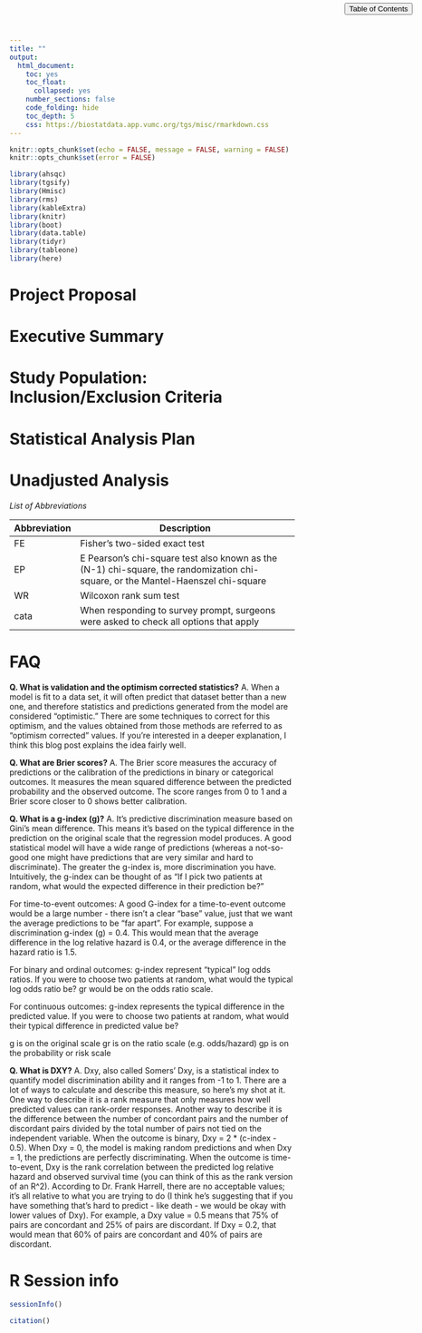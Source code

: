 ```yaml
---
title: ""
output: 
  html_document:
    toc: yes
    toc_float:
      collapsed: yes
    number_sections: false
    code_folding: hide
    toc_depth: 5
    css: https://biostatdata.app.vumc.org/tgs/misc/rmarkdown.css
---
```


<style type="text/css">
 #TOC{
   position:fixed;
   top:0;
   // left:0;
   right:0;
   margin: 32px 20px 20px 20px;
   z-index: 9;
   // display:none;
  }
  #toc-toggle{
    position:fixed;
    top:0;
    // left:0;
    right:0;
    margin: 5px 20px 5px 20px;
  }
  .col-md-3{
    width: 0%;
  }
  .col-md-9{
    width: 100%;
  }
  div.container-fluid.main-container{
    max-width:none;
    margin-left:0px;

    margin-right:none;
  }
  p img{
  max-width:none;
  }
  .title{
  max-width:100ex;
  }
</style>

<button id="toc-toggle" type="button" class="btn btn-default btn-xs code-folding-btn pull-right collapsed" onclick="toggletoc()"><span>Table of Contents</span></button>

<script>
function toggletoc(){
$("#TOC").toggle();
}
</script>


```r
knitr::opts_chunk$set(echo = FALSE, message = FALSE, warning = FALSE)
knitr::opts_chunk$set(error = FALSE)
```

```r
library(ahsqc)
library(tgsify)
library(Hmisc)
library(rms)
library(kableExtra)
library(knitr)
library(boot)
library(data.table)
library(tidyr)
library(tableone)
library(here)
```


# Project Proposal


# Executive Summary


# Study Population: Inclusion/Exclusion Criteria

# Statistical Analysis Plan

# Unadjusted Analysis 


*List of Abbreviations*

| Abbreviation | Description                                                                                                                     |
|--------------|---------------------------------------------------------------------------------------------------------------------------------|
| FE           | Fisher’s two-sided exact test                                                                                                   |
| EP           | E Pearson’s chi-square test also known as the (N-1) chi-square, the randomization chi-square, or the Mantel-Haenszel chi-square |
| WR           | Wilcoxon rank sum test                                                                                                          |
| cata         | When responding to survey prompt, surgeons were asked to check all options that apply       

# FAQ

**Q. What is validation and the optimism corrected statistics?**
A. When a model is fit to a data set, it will often predict that dataset better than a new one,
and therefore statistics and predictions generated from the model are considered "optimistic."
There are some techniques to correct for this optimism, and the values obtained from those methods
are referred to as "optimism corrected" values. If you're interested in a deeper explanation, I
think this blog post explains the idea fairly well.

**Q. What are Brier scores?**
A. The Brier score measures the accuracy of predictions or the calibration of the predictions
in binary or categorical outcomes. It measures the mean squared difference between the predicted
probability and the observed outcome. The score ranges from 0 to 1 and a Brier score closer to 0
shows better calibration.

**Q. What is a g-index (g)?**
A.  It’s predictive discrimination measure based on Gini’s mean difference. This means it’s based
on the typical difference in the prediction on the original scale that the regression model produces.
A good statistical model will have a wide range of predictions (whereas a not-so-good one might have
predictions that are very similar and hard to discriminate). The greater the g-index is, more
discrimination you have. Intuitively, the g-index can be thought of as "If I pick two patients at
random, what would the expected difference in their prediction be?"

For time-to-event outcomes:
A good G-index for a time-to-event outcome would be a large number - there isn't a clear "base" value,
just that we want the average predictions to be "far apart". For example, suppose a discrimination
g-index (g) = 0.4. This would mean that the average difference in the log relative hazard is 0.4, or
the average difference in the hazard ratio is 1.5.

For binary and ordinal outcomes:
g-index represent "typical" log odds ratios. If you were to choose two patients at random, what
would the typical log odds ratio be?
gr would be on the odds ratio scale.

For continuous outcomes:
g-index represents the typical difference in the predicted value. If you were to choose two
patients at random, what would their typical difference in predicted value be?

g is on the original scale
gr is on the ratio scale (e.g. odds/hazard)
gp is on the probability or risk scale

**Q. What is DXY?**
A. Dxy, also called Somers' Dxy, is a statistical index to quantify model discrimination ability
and it ranges from -1 to 1. There are a lot of ways to calculate and describe this measure, so
here's my shot at it. One way to describe it is a rank measure that only measures how well
predicted values can rank-order responses. Another way to describe it is the difference between
the number of concordant pairs and the number of discordant pairs divided by the total number of
pairs not tied on the independent variable. When the outcome is binary, Dxy = 2 * (c-index - 0.5).
When Dxy = 0, the model is making random predictions and when Dxy = 1, the predictions are perfectly
discriminating.
When the outcome is time-to-event, Dxy is the rank correlation between the predicted log relative
hazard and observed survival time (you can think of this as the rank version of an R^2).
According to Dr. Frank Harrell, there are no acceptable values; it's all relative to what you are
trying to do (I think he's suggesting that if you have something that's hard to predict - like death -
we would be okay with lower values of Dxy). For example, a Dxy value = 0.5 means that 75% of pairs
are concordant and 25% of pairs are discordant. If Dxy = 0.2, that would mean that 60% of pairs are
concordant and 40% of pairs are discordant.


# R Session info
```r
sessionInfo()

citation()
```

